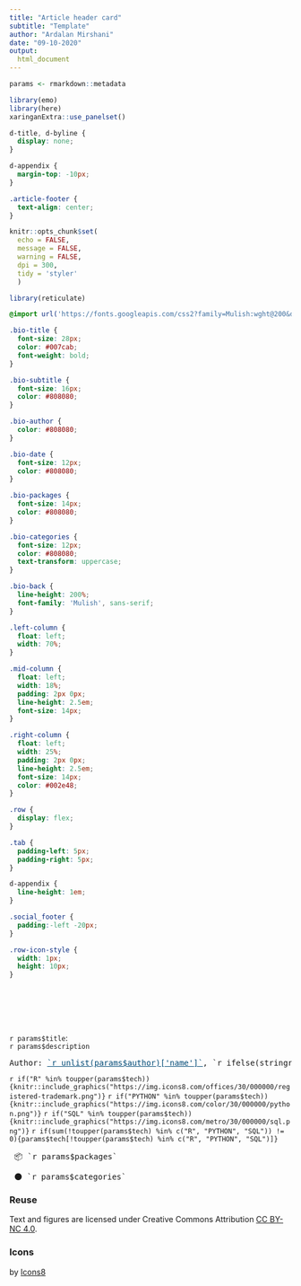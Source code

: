 ```yaml
---
title: "Article header card"
subtitle: "Template"
author: "Ardalan Mirshani"
date: "09-10-2020"
output: 
  html_document
---
```


```r
params <- rmarkdown::metadata
```


```r
library(emo)
library(here)
xaringanExtra::use_panelset()
```

```css
d-title, d-byline {
  display: none;
}

d-appendix {
  margin-top: -10px;
}

.article-footer {
  text-align: center;
}
```

```r
knitr::opts_chunk$set(
  echo = FALSE, 
  message = FALSE, 
  warning = FALSE, 
  dpi = 300, 
  tidy = 'styler'
  )
```

```r
library(reticulate)
```


```css

@import url('https://fonts.googleapis.com/css2?family=Mulish:wght@200&display=swap');

.bio-title {
  font-size: 28px;
  color: #007cab;
  font-weight: bold;
}

.bio-subtitle {
  font-size: 16px;
  color: #808080;
}

.bio-author {
  color: #808080;
}

.bio-date {
  font-size: 12px;
  color: #808080;
}

.bio-packages {
  font-size: 14px;
  color: #808080;
}

.bio-categories {
  font-size: 12px;
  color: #808080;
  text-transform: uppercase;
}

.bio-back {
  line-height: 200%;
  font-family: 'Mulish', sans-serif;
}

.left-column {
  float: left;
  width: 70%;
}

.mid-column {
  float: left;
  width: 18%;
  padding: 2px 0px;
  line-height: 2.5em;
  font-size: 14px;
}

.right-column {
  float: left;
  width: 25%;
  padding: 2px 0px;
  line-height: 2.5em;
  font-size: 14px;
  color: #002e48;
}

.row {
  display: flex;
}

.tab {
  padding-left: 5px;
  padding-right: 5px;
}

d-appendix {
  line-height: 1em;
}

.social_footer {
  padding:-left -20px;
}

.row-icon-style {
  width: 1px;
  height: 10px;
}
```

<br> <br> <br> <br>

<div class="bio-back">
<div class="row">
<div class="left-column">
<span class="bio-title"> `r params$title`:</span>
<br>
<span class="bio-subtitle"> `r params$description` </span>
<br>
<pre class="bio-date">Author: <a href = `r unlist(params$author)['url']` style="color: #004a76">`r unlist(params$author)['name']`</a>, `r ifelse(stringr::str_detect(pattern = "Sys.Date()", string = params$date), format(Sys.Date(), "%b %d %Y"), params$date)`
</pre>
</div>
<span class="right-column">
`r if("R" %in% toupper(params$tech)){knitr::include_graphics("https://img.icons8.com/offices/30/000000/registered-trademark.png")}` `r if("PYTHON" %in% toupper(params$tech)){knitr::include_graphics("https://img.icons8.com/color/30/000000/python.png")}` `r if("SQL" %in% toupper(params$tech)){knitr::include_graphics("https://img.icons8.com/metro/30/000000/sql.png")}` `r if(sum(!toupper(params$tech) %in% c("R", "PYTHON", "SQL")) != 0){params$tech[!toupper(params$tech) %in% c("R", "PYTHON", "SQL")]}`
<pre> 📦 `r params$packages` </pre>
<pre> 🌑 `r params$categories` </pre>
</span>
</div>
</div>

<!-- <img src=`r if("R" %in% toupper(params$tech)){"https://img.icons8.com/officel/80/000000/registered-trademark.png"}` style="width:25px; height:25px;"/> <img src=`r if("PYTHON" %in% toupper(params$tech)){"https://img.icons8.com/color/96/000000/python.png"}` style="width:25px; height:25px;"/> <img src=`r if("JULIA" %in% toupper(params$tech)){"https://github.com/JuliaLang/julia-logo-graphics/blob/master/images/julia-logo-color.png"}` style="width:25px; height:25px;"/> <img src=`r if("SQL" %in% toupper(params$tech)){"https://img.icons8.com/metro/52/000000/sql.png"}` style="width:25px; height:25px;"/>   `r if(sum(!toupper(params$tech) %in% c("R", "PYTHON", "JULIA", "SQL")) != 0){params$tech[!toupper(params$tech) %in% c("R", "PYTHON", "JULIA", "SQL")]}` -->

<div class="appendix-bottom">
<h3 id="updates-and-corrections">Reuse</h3>
Text and figures are licensed under Creative Commons Attribution <a href="https://creativecommons.org/licenses/by-nc/4.0/">CC BY-NC 4.0</a>.
</div>
<div class="appendix-bottom">
<h3 id="updates-and-corrections">Icons</h3>
by <a target="_blank" href="https://icons8.com">Icons8</a>
</div>
